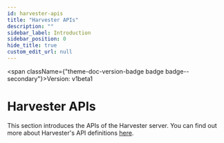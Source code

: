 ```yaml
---
id: harvester-apis
title: "Harvester APIs"
description: ""
sidebar_label: Introduction
sidebar_position: 0
hide_title: true
custom_edit_url: null
---
```



<span className={"theme-doc-version-badge badge badge--secondary"}>Version: v1beta1</span>

<h1 className={"openapi__heading"}>Harvester APIs</h1>

This section introduces the APIs of the Harvester server. You can find out more about Harvester's API definitions [here](https://github.com/harvester/harvester/tree/master/pkg/apis/harvesterhci.io).
      